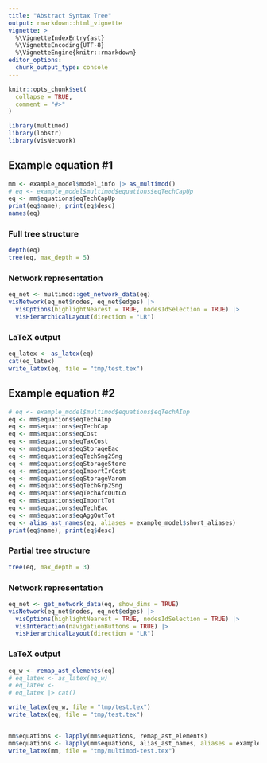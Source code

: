 ```yaml
---
title: "Abstract Syntax Tree"
output: rmarkdown::html_vignette
vignette: >
  %\VignetteIndexEntry{ast}
  %\VignetteEncoding{UTF-8}
  %\VignetteEngine{knitr::rmarkdown}
editor_options: 
  chunk_output_type: console
---
```


```r
knitr::opts_chunk$set(
  collapse = TRUE,
  comment = "#>"
)
```

```r
library(multimod)
library(lobstr)
library(visNetwork)
```

## Example equation #1
```r
mm <- example_model$model_info |> as_multimod()
# eq <- example_model$multimod$equations$eqTechCapUp
eq <- mm$equations$eqTechCapUp
print(eq$name); print(eq$desc)
names(eq)
```

### Full tree structure
```r
depth(eq)
tree(eq, max_depth = 5)
```

### Network representation
```r
eq_net <- multimod::get_network_data(eq)
visNetwork(eq_net$nodes, eq_net$edges) |>
  visOptions(highlightNearest = TRUE, nodesIdSelection = TRUE) |>
  visHierarchicalLayout(direction = "LR")  

```

### LaTeX output
```r
eq_latex <- as_latex(eq)
cat(eq_latex)
write_latex(eq, file = "tmp/test.tex")

```


## Example equation #2
```r
# eq <- example_model$multimod$equations$eqTechAInp
eq <- mm$equations$eqTechAInp
eq <- mm$equations$eqTechCap
eq <- mm$equations$eqCost
eq <- mm$equations$eqTaxCost
eq <- mm$equations$eqStorageEac
eq <- mm$equations$eqTechSng2Sng
eq <- mm$equations$eqStorageStore
eq <- mm$equations$eqImportIrCost
eq <- mm$equations$eqStorageVarom
eq <- mm$equations$eqTechGrp2Sng
eq <- mm$equations$eqTechAfcOutLo
eq <- mm$equations$eqImportTot
eq <- mm$equations$eqTechEac
eq <- mm$equations$eqAggOutTot
eq <- alias_ast_names(eq, aliases = example_model$short_aliases)
print(eq$name); print(eq$desc)
```

### Partial tree structure
```r
tree(eq, max_depth = 3)
```

### Network representation
```r
eq_net <- get_network_data(eq, show_dims = TRUE)
visNetwork(eq_net$nodes, eq_net$edges) |>
  visOptions(highlightNearest = TRUE, nodesIdSelection = TRUE) |>
  visInteraction(navigationButtons = TRUE) |>
  visHierarchicalLayout(direction = "LR")
```

### LaTeX output
```r
eq_w <- remap_ast_elements(eq) 
# eq_latex <- as_latex(eq_w)
# eq_latex <- 
# eq_latex |> cat()

write_latex(eq_w, file = "tmp/test.tex")
write_latex(eq, file = "tmp/test.tex")


mm$equations <- lapply(mm$equations, remap_ast_elements)
mm$equations <- lapply(mm$equations, alias_ast_names, aliases = example_model$short_aliases)
write_latex(mm, file = "tmp/multimod-test.tex")


```

